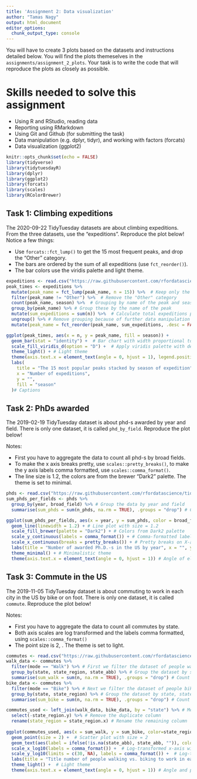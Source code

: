 ---
title: 'Assignment 2: Data visualization'
author: "Tamas Nagy"
output: html_document
editor_options: 
  chunk_output_type: console
---

You will have to create 3 plots based on the datasets and instructions detailed below. You will find the plots themeselves in the `assignments/assignment_2_plots`. Your task is to write the code that will reproduce the plots as closely as possible.

# Skills needed to solve this assignment

-   Using R and RStudio, reading data
-   Reporting using RMarkdown
-   Using Git and Github (for submitting the task)
-   Data manipulation (e.g. dplyr, tidyr), and working with factors (forcats)
-   Data visualization (ggplot2)

```{r setup, include=FALSE}
knitr::opts_chunk$set(echo = FALSE)
library(tidyverse)
library(tidytuesdayR)
library(dplyr)
library(ggplot2)
library(forcats)
library(scales)
library(RColorBrewer)
```

## Task 1: Climbing expeditions

The 2020-09-22 TidyTuesday datasets are about climbing expeditions. From the three datasets, use the "expeditions". Reproduce the plot below! Notice a few things:

-   Use `forcats::fct_lump()` to get the 15 most frequent peaks, and drop the "Other" category.
-   The bars are ordered by the sum of all expeditions (use `fct_reorder()`).
-   The bar colors use the viridis palette and light theme.

```{r}
expeditions <- read.csv("https://raw.githubusercontent.com/rfordatascience/tidytuesday/refs/heads/main/data/2020/2020-09-22/expeditions.csv", sep = ',', stringsAsFactors = FALSE) # Reading the raw dataset from link
peak_times <- expeditions %>%
  mutate(peak_name = fct_lump(peak_name, n = 15)) %>%  # Keep only the top 15 peaks, move the rest into "Other"
  filter(peak_name != "Other") %>%  # Remove the "Other" category
  count(peak_name, season) %>%  # Grouping by name of the peak and season and counting the rows
  group_by(peak_name) %>% # Group these by the name of the peak
  mutate(sum_expeditions = sum(n)) %>%  # Calculate total expeditions per peak
  ungroup() %>% # Remove grouping because of further data manipulation
  mutate(peak_name = fct_reorder(peak_name, sum_expeditions, .desc = FALSE)) # Reordering the factors by number of expeditions per peak

ggplot(peak_times, aes(x = n, y = peak_name, fill = season)) +
  geom_bar(stat = "identity") +  # Bar chart with width proportional to total expeditions
  scale_fill_viridis_d(option = "D") +  # Apply viridis palette with default colors
  theme_light() + # Light theme
  theme(axis.text.x = element_text(angle = 0, hjust = 1), legend.position = "bottom") + # Position and angle of texts
  labs(
    title = "The 15 most popular peaks stacked by season of expedition",
    x = "Number of expeditions",
    y = "",
    fill = "season"
  )# Captions
```

## Task 2: PhDs awarded

The 2019-02-19 TidyTuesday dataset is about phd-s awarded by year and field. There is only one dataset, it is called `phd_by_field`. Reproduce the plot below!

Notes:

-   First you have to aggregate the data to count all phd-s by broad fields.
-   To make the x axis breaks pretty, use `scales::pretty_breaks()`, to make the y axis labels comma formatted, use `scales::comma_format()`.
-   The line size is 1.2, the colors are from the brewer "Dark2" palette. The theme is set to minimal.

```{r}
phds <- read.csv("https://raw.githubusercontent.com/rfordatascience/tidytuesday/refs/heads/main/data/2019/2019-02-19/phd_by_field.csv", sep = ',', stringsAsFactors = FALSE) # Reading the raw dataset from link
sum_phds_per_fields <- phds %>%
  group_by(year, broad_field) %>% # Group the data by year and field
  summarise(sum_phds = sum(n_phds, na.rm = TRUE), .groups = "drop") # Count the total number of PhD-s by the groups

ggplot(sum_phds_per_fields, aes(x = year, y = sum_phds, color = broad_field)) +
  geom_line(linewidth = 1.2) + # Line plot with size = 1.2
  scale_fill_brewer(palette = "Dark2") + # Colors from Dark2 palette
  scale_y_continuous(labels = comma_format()) + # Comma-formatted labels on Y-axis
  scale_x_continuous(breaks = pretty_breaks()) + # Pretty breaks on X-axis
  labs(title = "Number of awarded Ph.D.-s in the US by year", x = "", y = "", color = "Broad field") + # Captions
  theme_minimal() + # Minimalistic theme
  theme(axis.text.x = element_text(angle = 0, hjust = 1)) # Angle of elements
```

## Task 3: Commute in the US

The 2019-11-05 TidyTuesday dataset is about commuting to work in each city in the US by bike or on foot. There is only one dataset, it is called `commute`. Reproduce the plot below!

Notes:

-   First you have to aggregate the data to count all commutes by state.
-   Both axis scales are log transformed and the labels comma formatted, using `scales::comma_format()`
-   The point size is 2, . The theme is set to light.

```{r}
commutes <- read.csv("https://raw.githubusercontent.com/rfordatascience/tidytuesday/refs/heads/main/data/2019/2019-11-05/commute.csv", sep = ',', stringsAsFactors = FALSE) # Reading the raw dataset from link
walk_data <- commutes %>% 
  filter(mode == "Walk") %>% # First we filter the dataset of people walking
  group_by(state, state_region, state_abb) %>% # Group the dataset by state, state region and the abbreviation
  summarise(sum_walk = sum(n, na.rm = TRUE), .groups = "drop") # Count the number of rows and drop the grouping
bike_data <- commutes %>%
  filter(mode == "Bike") %>% # Next we filter the dataset of people biking
  group_by(state, state_region) %>% # Group the dataset by state, state region
  summarise(sum_bike = sum(n, na.rm = TRUE), .groups = "drop") # Count the number of rows and drop the grouping

commutes_used <- left_join(walk_data, bike_data, by = "state") %>% # Merging the two datasets (because of merging by state, state region will be duplicated)
  select(-state_region.y) %>% # Remove the duplicate column
  rename(state_region = state_region.x) # Rename the remaining column
  
ggplot(commutes_used, aes(x = sum_walk, y = sum_bike, color=state_region)) +
  geom_point(size = 2) +  # Scatter plot with size = 2
  geom_text(aes(label = ifelse(!is.na(state_abb), state_abb, "")), color = "black", size = 5) + # Label all points with the abbreviations if the value is NOT NA
  scale_x_log10(labels = comma_format()) +  # Log-transformed x-axis with comma-formatted labels
  scale_y_log10(limits = c(30, NA), labels = comma_format()) +  # Log-transformed y-axis with comma-formatted labels and the low limit of value = 30
  labs(title = "Title number of people walking vs. biking to work in each USA state", x = "Number of ppl walking to work (log N)", y = "Number of ppl biking to work (log N)", color = "State region") + # Captions
  theme_light() +  # Light theme
  theme(axis.text.x = element_text(angle = 0, hjust = 1)) # Angle and positioning of text
```
